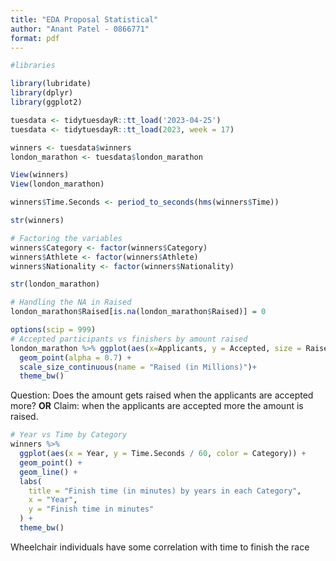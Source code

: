 ```yaml
---
title: "EDA Proposal Statistical"
author: "Anant Patel - 0866771"
format: pdf
---
```

```r
#libraries

library(lubridate)
library(dplyr)
library(ggplot2)
```
```r
tuesdata <- tidytuesdayR::tt_load('2023-04-25')
tuesdata <- tidytuesdayR::tt_load(2023, week = 17)

winners <- tuesdata$winners
london_marathon <- tuesdata$london_marathon
```


```r
View(winners)
View(london_marathon)
```


```r
winners$Time.Seconds <- period_to_seconds(hms(winners$Time))

str(winners)

# Factoring the variables
winners$Category <- factor(winners$Category)
winners$Athlete <- factor(winners$Athlete)
winners$Nationality <- factor(winners$Nationality)

str(london_marathon)

# Handling the NA in Raised
london_marathon$Raised[is.na(london_marathon$Raised)] = 0
```

```r
options(scip = 999)
# Accepted participants vs finishers by amount raised
london_marathon %>% ggplot(aes(x=Applicants, y = Accepted, size = Raised)) +
  geom_point(alpha = 0.7) +
  scale_size_continuous(name = "Raised (in Millions)")+
  theme_bw()
```
Question: Does the amount gets raised when the applicants are accepted more?
**OR**
Claim: when the applicants are accepted more the amount is raised.

```r
# Year vs Time by Category
winners %>% 
  ggplot(aes(x = Year, y = Time.Seconds / 60, color = Category)) +
  geom_point() +
  geom_line() +
  labs(
    title = "Finish time (in minutes) by years in each Category",
    x = "Year",
    y = "Finish time in minutes"
  ) +
  theme_bw()

```
Wheelchair individuals have some correlation with time to finish the race



